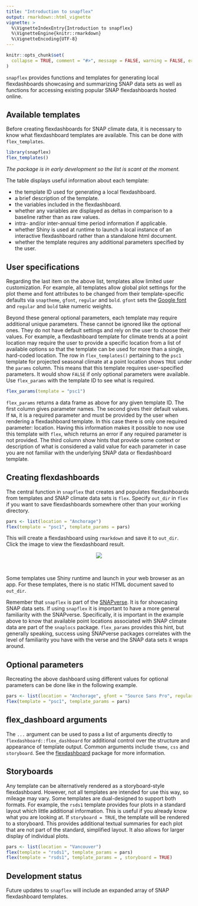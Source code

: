 ```yaml
---
title: "Introduction to snapflex"
output: rmarkdown::html_vignette
vignette: >
  %\VignetteIndexEntry{Introduction to snapflex}
  %\VignetteEngine{knitr::rmarkdown}
  %\VignetteEncoding{UTF-8}
---
```


```r
knitr::opts_chunk$set(
  collapse = TRUE, comment = "#>", message = FALSE, warning = FALSE, error = FALSE, tidy = TRUE, out.width = "100%"
)
```

`snapflex` provides functions and templates for generating local flexdashboards showcasing and summarizing SNAP data sets as well as functions for accessing existing popular SNAP flexdashboards hosted online.

## Available templates

Before creating flexdashboards for SNAP climate data, it is necessary to know what flexdashboard templates are available. This can be done with `flex_templates`.

```r
library(snapflex)
flex_templates()
```

*The package is in early development so the list is scant at the moment.*

The table displays useful information about each template:


* the template ID used for generating a local flexdashboard.
* a brief description of the template.
* the variables included in the flexdashboard.
* whether any variables are displayed as deltas in comparison to a baseline rather than as raw values.
* intra- and/or inter-annual time period information if applicable.
* whether Shiny is used at runtime to launch a local instance of an interactive flexdashboard rather than a standalone html document.
* whether the template requires any additional parameters specified by the user.

## User specifications

Regarding the last item on the above list, templates allow limited user customization.
For example, all templates allow global plot settings for the plot theme and font attributes to be changed from their template-specific defaults via `snaptheme`, `gfont`, `regular` and `bold`. `gfont` sets the [Google font](https://fonts.google.com/) and `regular` and `bold` take numeric weights.

Beyond these general optional parameters, each template may require additional unique parameters. These cannot be ignored like the optional ones. They do not have default settings and rely on the user to choose their values.
For example, a flexdashboard template for climate trends at a point location may require the user to provide a specific location from a list of available options so that the template can be used for more than a single, hard-coded location.
The row in `flex_templates()` pertaining to the `psc1` template for projected seasonal climate at a point location shows `TRUE` under the `params` column. This means that this template requires user-specified parameters.
It would show `FALSE` if only optional parameters were available.
Use `flex_params` with the template ID to see what is required.

```r
flex_params(template = "psc1")
```

`flex_params` returns a data frame as above for any given template ID. The first column gives parameter names. The second gives their default values. If `NA`, it is a required parameter and must be provided by the user when rendering a flexdashboard template.
In this case there is only one required parameter: location. Having this information makes it possible to now use this template with `flex`, which returns an error if any required parameter is not provided.
The third column show hints that provide some context or description of what is considered a valid value for each parameter in case you are not familiar with the underlying SNAP data or flexdashboard template.

## Creating flexdashboards

The central function in `snapflex` that creates and populates flexdashboards from templates and SNAP climate data sets is `flex`.
Specify `out_dir` in `flex` if you want to save flexdashboards somewhere other than your working directory.

```r
pars <- list(location = "Anchorage")
flex(template = "psc1", template_params = pars)
```

This will create a flexdashboard using `rmarkdown` and save it to `out_dir`. Click the image to view the flexdashboard result.

<a href="https://leonawicz.github.io/snapflex/articles/psc1.html"><p style="text-align:center;"><img src="https://github.com/leonawicz/DataVisExamples/blob/master/packages/snapflex.jpg?raw=true"></a></p><br>

Some templates use Shiny runtime and launch in your web browser as an app. For these templates, there is no static HTML document saved to `out_dir`.

Remember that `snapflex` is part of the [SNAPverse](https://leonawicz.github.io/snapverse/). It is for showcasing SNAP data sets. If using `snapflex` it is important to have a more general familiarity with the SNAPverse. Specifically, it is important in the example above to know that available point locations associated with SNAP climate data are part of the `snaplocs` package. `flex_params` provides this hint, but generally speaking, success using SNAPverse packages correlates with the level of familiarity you have with the verse and the SNAP data sets it wraps around.

## Optional parameters

Recreating the above dashboard using different values for optional parameters can be done like in the following example.

```r
pars <- list(location = "Anchorage", gfont = "Source Sans Pro", regular = 300, bold = 400, snaptheme = "theme_snapdark")
flex(template = "psc1", template_params = pars)
```

## flex_dashboard arguments

The `...` argument can be used to pass a list of arguments directly to `flexdashboard::flex_dashboard` for additional control over the structure and appearance of template output.
Common arguments include `theme`, `css` and `storyboard`. See the [flexdashboard](http://rmarkdown.rstudio.com/flexdashboard/) package for more information.

## Storyboards

Any template can be alternatively rendered as a storyboard-style flexdashboard. However, not all templates are intended for use this way, so mileage may vary.
Some templates are dual-designed to support both formats. For example, the `rsds1` template provides four plots in a standard layout which little additional information.
This is useful if you already know what you are looking at. If `storyboard = TRUE`, the template will be rendered to a storyboard.
This provides additional textual summaries for each plot that are not part of the standard, simplified layout. It also allows for larger display of individual plots.

```r
pars <- list(location = "Vancouver")
flex(template = "rsds1", template_params = pars)
flex(template = "rsds1", template_params = , storyboard = TRUE)
```

## Development status

Future updates to `snapflex` will include an expanded array of SNAP flexdashboard templates.
